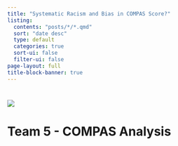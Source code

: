```yaml
---
title: "Systematic Racism and Bias in COMPAS Score?"
listing:
  contents: "posts/*/*.qmd"
  sort: "date desc"
  type: default
  categories: true
  sort-ui: false
  filter-ui: false
page-layout: full
title-block-banner: true
---
```


# ![](images/Pasted Graphic.jpg)

# Team 5 - COMPAS Analysis
